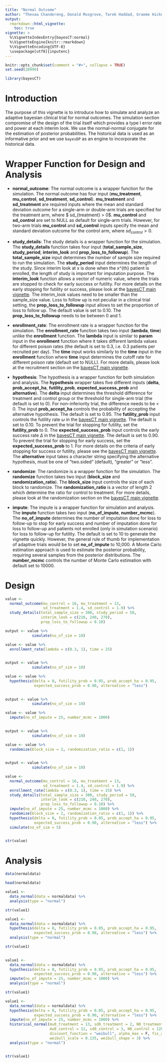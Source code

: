 ```yaml
---
title: "Normal Outcome"
author: "Thevaa Chandereng, Donald Musgrove, Tarek Haddad, Graeme Hickey, Timothy Hanson, Theodore Lystig"
output: 
  rmarkdown::html_vignette:
    toc: true
vignette: >
  %\VignetteIndexEntry{bayesCT:normal}
  %\VignetteEngine{knitr::rmarkdown}
  %\VignetteEncoding{UTF-8}
  \usepackage[utf8]{inputenc}
---
```



```r
knitr::opts_chunk$set(comment = "#>", collapse = TRUE)
set.seed(28999)
```

```r
library(bayesCT)
```

# Introduction

The purpose of this vignette is to introduce how to simulate and analyze an adaptive bayesian clinical trial for normal outcomes. 
The simulation section compromise of the design of the trial itself which provides a type I error rate and power at each interim look. 
We use the normal-normal conjugate for the estimation of posterior probabilities. 
The historical data is used as an informative prior and we use `bayesDP` as an engine to incorporate the historical data. 


# Wrapper Function for Design and Analysis

- **normal_outcome**: The normal outcome is a wrapper function for the simulation. The normal outcome has four input (**mu_treatment**, **mu_control**, **sd_treatment**, **sd_control**). **mu_treatment** and **sd_treatment** are required inputs where the mean and standard deviation outcome for a single-arm or double-arm trials are specified for the treatment arm, where $ sd_{treatment} > 0$. **mu_control** and **sd_control** are set to NULL as default for single-arm trials. However, for two-arm trials **mu_control** and **sd_control** inputs specify the mean and standard deviation outcome for the control arm, where $sd_{control} > 0$. 


- **study_details**: The study details is a wrapper function for the simulation. The **study_details** function takes four input (**total_sample_size**, **study_period**, **interim_look** and **prop_loss_to_followup**). The **total_sample_size** input determines the number of sample size required to run the simulation. The **study_period** input determines the length of the study. Since interim look at x is done when the x^{th} patient is enrolled, the length of study is important for imputation purpose. The **interim_look** function allows a vector of numeric value, where the trials are stopped to check for early success or futility. For more details on the early stopping for futility or success, please look at the [bayesCT main vignette](https://thevaachandereng.github.io/bayesCT/articles/bayesCT.html). The interim_look values need to be smaller than the sample_size value. Loss to follow up is not peculiar in a clinical trial setting, the **prop_loss_to_followup** input allows to set the proportion of loss to follow up. The default value is set to 0.10. The **prop_loss_to_followup** needs to be between 0 and 1.  


- **enrollment_rate**: The enrollment rate is a wrapper function for the simulation. The **enrollment_rate** function takes two input (**lambda**, **time**) unlike the **enrollment** function. The **lambda** input is similar to **param** input in the **enrollment** function where it takes different lambda values for different poison rates (the default is set to 0.3, i.e. 0.3 patients per recruited per day). The **time** input works similarly to the **time** input in the **enrollment** function where **time** input determines the cutoff rate for different poison rate (default set to NULL). For more details, please look at the recruitment section on the [bayesCT main vignette](https://thevaachandereng.github.io/bayesCT/articles/bayesCT.html).  


- **hypothesis**: The hypothesis is a wrapper function for both simulation and analysis. The **hypothesis** wrapper takes five different inputs (**delta**, **prob_accept_ha**, **futility_prob**, **expected_success_prob** and **alternative**). The **delta** input determines the threshold difference for treatment and control group or the threshold for single-arm trial (the default is set to 0). For non-inferiority trial, the difference needs to be < 0.  The input **prob_accept_ha** controls the probability of accepting the alternative hypothesis. The default is set to 0.95. The **futility_prob** input controls the futility rate $\omega$ in the [bayesCT main vignette](https://thevaachandereng.github.io/bayesCT/articles/bayesCT.html). The default is set to 0.10. To prevent the trial for stopping for futility, set the **futility_prob** to 0. The **expected_success_prob** input controls the early success rate $\Delta$ in the [bayesCT main vignette](https://thevaachandereng.github.io/bayesCT/articles/bayesCT.html). The default is set to 0.90. To prevent the trial for stopping for early success, set the **expected_success_prob** to 1. For more details on the criteria of early stopping for success or futility, please see the [bayesCT main vignette](https://thevaachandereng.github.io/bayesCT/articles/bayesCT.html). The **alternative** input takes a character string specifying the alternative hypothesis, must be one of "two.sided" (default), "greater" or "less".


- **randomize**: The randomize is a wrapper function for the simulation. The **randomize**
 function takes two input (**block_size** and **randomization_ratio**). The **block_size** input controls the size of each block to randomize. The **randomization_ratio** is a vector of length 2 which determine the ratio for control to treatment. For more details, please look at the randomization section on the [bayesCT main vignette](https://thevaachandereng.github.io/bayesCT/articles/bayesCT.html).  


- **impute**: The impute is a wrapper function for simulation and analysis. The **impute** function takes two input (**no_of_impute**, **number_mcmc**). The **no_of_impute** determines the number of imputation done for loss to follow-up to stop for early success and number of imputation done for loss to follow-up and patients not enrolled (only in simulation scenario) for loss to follow-up for futility. The default is set to 10 to generate the vignette quickly. However, the general rule of thumb for implementation of adaptive trials would be to set **no_of_impute** to 10,000. A Monte Carlo estimation approach is used to estimate the posterior probability, requiring several samples from the posterior distributions. The **number_mcmc** controls the number of Monte Carlo estimation with default set to 10000.  


# Design


```r
value <-
  normal_outcome(mu_control = 16, mu_treatment = 13,
                 sd_treatment = 1.4, sd_control = 1.9) %>%
  study_details(total_sample_size = 300, study_period = 50,
                interim_look = c(210, 240, 270),
                prop_loss_to_followup = 0.10)

output <- value %>%
            simulate(no_of_sim = 10)
```

```r
value <- value %>%
  enrollment_rate(lambda = c(0.3, 1), time = 25) 
  

output <- value %>%
            simulate(no_of_sim = 10)
```

```r
value <- value %>%
  hypothesis(delta = 0, futility_prob = 0.05, prob_accept_ha = 0.95,
             expected_success_prob = 0.90, alternative = "less")
  

output <- value %>%
            simulate(no_of_sim = 10)
```

```r
value <- value %>%
  impute(no_of_impute = 25, number_mcmc = 1000)
  

output <- value %>%
            simulate(no_of_sim = 10)
```


```r
value <- value %>%
  randomize(block_size = 2, randomization_ratio = c(1, 1))
  

output <- value %>%
            simulate(no_of_sim = 10)
```


```r
value <-
  normal_outcome(mu_control = 16, mu_treatment = 13,
                 sd_treatment = 1.4, sd_control = 1.9) %>%
  enrollment_rate(lambda = c(0.3, 1), time = 25) %>%
  study_details(total_sample_size = 300, study_period = 50,
                interim_look = c(210, 240, 270),
                prop_loss_to_followup = 0.10) %>%
  impute(no_of_impute = 25, number_mcmc = 1000) %>%
  randomize(block_size = 2, randomization_ratio = c(1, 1)) %>%
  hypothesis(delta = 0, futility_prob = 0.05, prob_accept_ha = 0.95,
             expected_success_prob = 0.90, alternative = "less") %>%
  simulate(no_of_sim = 5)


str(value)
```

# Analysis

```r
data(normaldata)

head(normaldata)
```



```r
value1 <-
  data_normal(data = normaldata) %>%
  analysis(type = "normal")

str(value1)
```


```r
value1 <-
  data_normal(data = normaldata) %>%
  hypothesis(delta = 0, futility_prob = 0.05, prob_accept_ha = 0.95,
             expected_success_prob = 0.90, alternative = "less") %>%
  analysis(type = "normal")

str(value1)
  
```


```r
value1 <-
  data_normal(data = normaldata) %>%
  hypothesis(delta = 0, futility_prob = 0.05, prob_accept_ha = 0.95,
             expected_success_prob = 0.90, alternative = "less") %>%
  impute(no_of_impute = 25, number_mcmc = 1000) %>%
  analysis(type = "normal")

str(value1)
```


```r

value1 <-
  data_normal(data = normaldata) %>%
  hypothesis(delta = 0, futility_prob = 0.05, prob_accept_ha = 0.95,
             expected_success_prob = 0.90, alternative = "less") %>%
  impute(no_of_impute = 25, number_mcmc = 1000) %>%
  historical_normal(mu0_treatment = 13, sd0_treatment = 2, N0_treatment = 100,
                    mu0_control = 12, sd0_control = 3, N0_control = 120, 
                    discount_function = "weibull", alpha_max = F, fix_alpha = 1,
                    weibull_scale = 0.135, weibull_shape = 3) %>%
  analysis(type = "normal")


str(value1)
```

